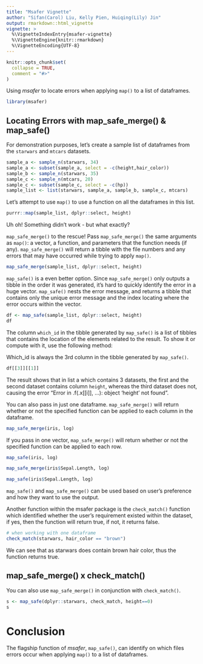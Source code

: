 ```yaml
---
title: "Msafer Vignette"
author: "Sifan(Carol) Liu, Kelly Pien, Huiqing(Lily) Jin"
output: rmarkdown::html_vignette
vignette: >
  %\VignetteIndexEntry{msafer-vignette}
  %\VignetteEngine{knitr::rmarkdown}
  %\VignetteEncoding{UTF-8}
---
```


```r
knitr::opts_chunk$set(
  collapse = TRUE,
  comment = "#>"
)
```

Using *msafer* to locate errors when applying `map()` to a list of dataframes.

```r
library(msafer)
```

## Locating Errors with map_safe_merge() & map_safe()

For demonstration purposes, let's create a sample list of dataframes from the `starwars` and `mtcars` datasets.

```r
sample_a <- sample_n(starwars, 34)
sample_a <- subset(sample_a, select = -c(height,hair_color))
sample_b <- sample_n(starwars, 35)
sample_c <- sample_n(mtcars, 20)
sample_c <- subset(sample_c, select = -c(hp))
sample_list <- list(starwars, sample_a, sample_b, sample_c, mtcars)
```

Let's attempt to use `map()` to use a function on all the dataframes in this list.

```r
purrr::map(sample_list, dplyr::select, height)
```

Uh oh! Something didn't work - but what exactly?

`map_safe_merge()` to the rescue! Pass `map_safe_merge()` the same arguments as `map()`: a vector, a function, and parameters that the function needs (if any). `map_safe_merge()` will return a tibble with the file numbers and any errors that may have occurred while trying to apply `map()`.

```r
map_safe_merge(sample_list, dplyr::select, height)
```

`map_safe()` is a even better option. Since `map_safe_merge()` only outputs a tibble in the order it was generated, it's hard to quickly identify the error in a huge vector. `map_safe()` nests the error message, and returns a tibble that contains only the unique error message and the index locating where the error occurs within the vector.

```r
df <- map_safe(sample_list, dplyr::select, height)
df
```

The column `which_id` in the tibble generated by `map_safe()` is a list of tibbles that contains the location of the elements related to the result. To show it or compute with it, use the following method:

Which_id is always the 3rd column in the tibble generated by `map_safe()`.
```r
df[[3]][[1]]
```
The result shows that in list a which contains 3 datasets, the first and the second dataset contains column `height`, whereas the third dataset does not, causing the error "Error in .f(.x[[i]], ...): object 'height' not found". 

You can also pass in just one dataframe. `map_safe_merge()` will return whether or not the specified function can be applied to each column in the dataframe.

```r
map_safe_merge(iris, log)
```

If you pass in one vector, `map_safe_merge()` will return whether or not the specified function can be applied to each row.

```r
map_safe(iris, log)
```

```r
map_safe_merge(iris$Sepal.Length, log)
```

```r
map_safe(iris$Sepal.Length, log)
```

`map_safe()` and `map_safe_merge()` can be used based on user's preference and how they want to use the output. 

Another function within the msafer package is the `check_match()` function which identified whether the user’s requirement existed within the dataset, if yes, then the function will return true, if not, it returns false.

```r
# when working with one dataframe
check_match(starwars, hair_color == "brown")
```
We can see that as starwars does contain brown hair color, thus the function returns true. 

## map_safe_merge() x check_match()
You can also use `map_safe_merge()` in conjunction with `check_match()`.
```r
s <- map_safe(dplyr::starwars, check_match, height==0)
s
```



# Conclusion
The flagship function of *msafer*, `map_safe()`, can identify on which files errors occur when applying `map()` to a list of dataframes.
